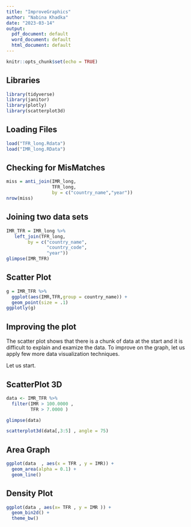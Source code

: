 ---
title: "ImproveGraphics"
author: "Nabina Khadka"
date: "2023-03-14"
output:
  pdf_document: default
  word_document: default
  html_document: default
---

```{r setup, include=FALSE}
knitr::opts_chunk$set(echo = TRUE)
```

## Libraries

```{r}
library(tidyverse)
library(janitor)
library(plotly)
library(scatterplot3d)
```

## Loading Files

```{r}
load("TFR_long.Rdata")
load("IMR_long.RData")
```

## Checking for MisMatches

```{r}
miss = anti_join(IMR_long,
                 TFR_long,
                 by = c("country_name","year"))
nrow(miss)
```


## Joining two data sets

```{r}
IMR_TFR = IMR_long %>% 
   left_join(TFR_long,
        by = c("country_name",
               "country_code",
               "year"))
glimpse(IMR_TFR)
```


## Scatter Plot

```{r}
g = IMR_TFR %>% 
  ggplot(aes(IMR,TFR,group = country_name)) +
  geom_point(size = .1)
ggplotly(g)
```


## Improving the plot

The scatter plot shows that there is a chunk of data at the start and it is difficult to explain and examize the data. To improve on the graph, let us apply few more data visualization techniques.

Let us start.

## ScatterPlot 3D

```{r}

data <- IMR_TFR %>%
  filter(IMR > 100.0000 , 
         TFR > 7.0000 )

glimpse(data)

scatterplot3d(data[,3:5] , angle = 75) 

```

## Area Graph

```{r}

ggplot(data  , aes(x = TFR , y = IMR)) +
  geom_area(alpha = 0.1) +
  geom_line()

```

## Density Plot

```{r}

ggplot(data , aes(x= TFR , y = IMR )) +
  geom_bin2d() +
  theme_bw()


```